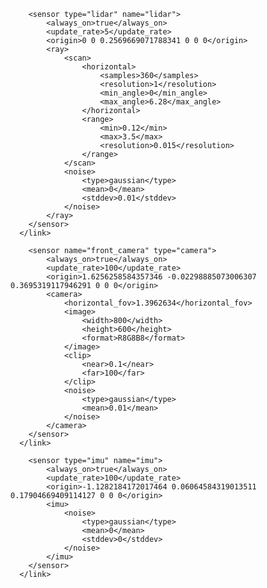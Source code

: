 <robot name="Fun_Robot">
  <link name="base_footprint"></link>
  <joint name="base_joint" type="fixed">
    <parent link="base_footprint" />
    <child link="base_link" />
    <origin xyz="0 0 0.5" rpy="0 0 0" />
  </joint>
  <link name="base_link">
    <visual>
      <origin xyz="0 0 0" rpy="0 0 0" />
      <geometry>
        <box size="3.7939062066566853 2.2800234239081933 0.5232328098292442" />
      </geometry>
      <material name="base_link-material">
        <color rgba="0.033104766565152086 0.46778379610254284 0.12477181755144427 1" />
      </material>
    </visual>
    <collision>
      <origin xyz="0 0 0" rpy="0 0 0" />
      <geometry>
        <box size="3.7939062066566853 2.2800234239081933 0.5232328098292442" />
      </geometry>
    </collision>
    <inertial>
      <origin xyz="0 0 0" rpy="0 0 0" />
      <mass value="1" />
      <inertia ixx="0.16666666666666666" ixy="0" ixz="0" iyy="0.16666666666666666" iyz="0" izz="0.16666666666666666" />
    </inertial>
  </link>
  <joint name="base_link_to_lidar" type="fixed">
    <parent link="base_link" />
    <child link="lidar" />
    <origin xyz="0 0 0.2569669071788341" rpy="0 0 0" />
  </joint>
  <link name="lidar">
    <visual>
      <origin xyz="0 0 0" rpy="0 0 0" />
      <geometry>
        <cylinder radius="0.333099402958804" length="0.13538975482266932" />
      </geometry>
      <material name="lidar-material">
        <color rgba="0 0 0 1" />
      </material>
    </visual>
    <collision>
      <origin xyz="0 0 0" rpy="0 0 0" />
      <geometry>
        <cylinder radius="0.333099402958804" length="0.13538975482266932" />
      </geometry>
    </collision>
    <inertial>
      <origin xyz="0 0 0" rpy="0 0 0" />
      <mass value="1" />
      <inertia ixx="0.3333333333333333" ixy="0" ixz="0" iyy="0.5" iyz="0" izz="0.3333333333333333" />
    </inertial>

        <sensor type="lidar" name="lidar">
            <always_on>true</always_on>
            <update_rate>5</update_rate>
            <origin>0 0 0.2569669071788341 0 0 0</origin>
            <ray>
                <scan>
                    <horizontal>
                        <samples>360</samples>
                        <resolution>1</resolution>
                        <min_angle>0</min_angle>
                        <max_angle>6.28</max_angle>
                    </horizontal>
                    <range>
                        <min>0.12</min>
                        <max>3.5</max>
                        <resolution>0.015</resolution>
                    </range>
                </scan>
                <noise>
                    <type>gaussian</type>
                    <mean>0</mean>
                    <stddev>0.01</stddev>
                </noise>
            </ray>
        </sensor>
      </link>
  <joint name="base_link_to_wheel_right" type="continuous">
    <parent link="base_link" />
    <child link="wheel_right" />
    <origin xyz="1.39430638208543 1.1909017501403918 -0.2208471930668996" rpy="1.5707963267948963 0 0" />
    <axis xyz="0 0 1"/>
  </joint>
  <link name="wheel_right">
    <visual>
      <origin xyz="0 0 0" rpy="0 0 0" />
      <geometry>
        <cylinder radius="0.2879384563584746" length="0.05383527298985801" />
      </geometry>
      <material name="wheel_right-material">
        <color rgba="0.6375968739867731 0.04373502925049377 0.008023192982520563 1" />
      </material>
    </visual>
    <collision>
      <origin xyz="0 0 0" rpy="0 0 0" />
      <geometry>
        <cylinder radius="0.2879384563584746" length="0.05383527298985801" />
      </geometry>
    </collision>
    <inertial>
      <origin xyz="0 0 0" rpy="0 0 0" />
      <mass value="1" />
      <inertia ixx="0.3333333333333333" ixy="0" ixz="0" iyy="0.5" iyz="0" izz="0.3333333333333333" />
    </inertial>
  </link>
  <joint name="base_link_to_wheel_left" type="continuous">
    <parent link="base_link" />
    <child link="wheel_left" />
    <origin xyz="1.39430638208543 -1.1736814480844906 -0.2208471930668996" rpy="1.5707963267948963 0 0" />
    <axis xyz="0 0 1"/>
  </joint>
  <link name="wheel_left">
    <visual>
      <origin xyz="0 0 0" rpy="0 0 0" />
      <geometry>
        <cylinder radius="0.2879384563584746" length="0.05383527298985801" />
      </geometry>
      <material name="wheel_left-material">
        <color rgba="0.6375968739867731 0.04373502925049377 0.008023192982520563 1" />
      </material>
    </visual>
    <collision>
      <origin xyz="0 0 0" rpy="0 0 0" />
      <geometry>
        <cylinder radius="0.2879384563584746" length="0.05383527298985801" />
      </geometry>
    </collision>
    <inertial>
      <origin xyz="0 0 0" rpy="0 0 0" />
      <mass value="1" />
      <inertia ixx="0.3333333333333333" ixy="0" ixz="0" iyy="0.5" iyz="0" izz="0.3333333333333333" />
    </inertial>
  </link>
  <joint name="base_link_to_omniwheel" type="fixed">
    <parent link="base_link" />
    <child link="omniwheel" />
    <origin xyz="-1.3060831793408325 0 -0.3305897092162815" rpy="0 0 0" />
  </joint>
  <link name="omniwheel">
    <visual>
      <origin xyz="0 0 0" rpy="0 0 0" />
      <geometry>
        <sphere radius="0.2" />
      </geometry>
      <material name="omniwheel-material">
        <color rgba="0.14702726648767014 0.10461648408208657 0.4969329950515914 1" />
      </material>
    </visual>
    <collision>
      <origin xyz="0 0 0" rpy="0 0 0" />
      <geometry>
        <sphere radius="0.2" />
      </geometry>
    </collision>
    <inertial>
      <origin xyz="0 0 0" rpy="0 0 0" />
      <mass value="1" />
      <inertia ixx="0.4" ixy="0" ixz="0" iyy="0.4" iyz="0" izz="0.4" />
    </inertial>
  </link>
  <joint name="base_link_to_camera" type="fixed">
    <parent link="base_link" />
    <child link="camera" />
    <origin xyz="1.6256258584357346 -0.02298885073006307 0.3695319117946291" rpy="0 0 0" />
  </joint>
  <link name="camera">
    <visual>
      <origin xyz="0 0 0" rpy="0 0 0" />
      <geometry>
        <box size="0.1914947774659249 0.6346109922118176 0.19215263167384591" />
      </geometry>
      <material name="camera-material">
        <color rgba="0.015996293361446288 0.22696587349938613 0.07036009568874305 1" />
      </material>
    </visual>
    <collision>
      <origin xyz="0 0 0" rpy="0 0 0" />
      <geometry>
        <box size="0.1914947774659249 0.6346109922118176 0.19215263167384591" />
      </geometry>
    </collision>
    <inertial>
      <origin xyz="0 0 0" rpy="0 0 0" />
      <mass value="1" />
      <inertia ixx="0.16666666666666666" ixy="0" ixz="0" iyy="0.16666666666666666" iyz="0" izz="0.16666666666666666" />
    </inertial>

        <sensor name="front_camera" type="camera">
            <always_on>true</always_on>
            <update_rate>100</update_rate>
            <origin>1.6256258584357346 -0.02298885073006307 0.3695319117946291 0 0 0</origin>
            <camera>
                <horizontal_fov>1.3962634</horizontal_fov>
                <image>
                    <width>800</width>
                    <height>600</height>
                    <format>R8G8B8</format>
                </image>
                <clip>
                    <near>0.1</near>
                    <far>100</far>
                </clip>
                <noise>
                    <type>gaussian</type>
                    <mean>0.01</mean>
                </noise>
            </camera>
        </sensor>
      </link>
  <joint name="base_link_to_imu_sensor" type="fixed">
    <parent link="base_link" />
    <child link="imu_sensor" />
    <origin xyz="-1.1282184172017464 0.06064584319013511 0.17904669409114127" rpy="0 0 0" />
  </joint>
  <link name="imu_sensor">
    <visual>
      <origin xyz="0 0 0" rpy="0 0 0" />
      <geometry>
        <box size="0.46603382719539876 0.45619487184483365 0.3454197767248413" />
      </geometry>
      <material name="imu_sensor-material">
        <color rgba="0.2874408377161099 0.9559733532482866 0.913098651791473 1" />
      </material>
    </visual>
    <collision>
      <origin xyz="0 0 0" rpy="0 0 0" />
      <geometry>
        <box size="0.46603382719539876 0.45619487184483365 0.3454197767248413" />
      </geometry>
    </collision>
    <inertial>
      <origin xyz="0 0 0" rpy="0 0 0" />
      <mass value="1" />
      <inertia ixx="0.16666666666666666" ixy="0" ixz="0" iyy="0.16666666666666666" iyz="0" izz="0.16666666666666666" />
    </inertial>

        <sensor type="imu" name="imu">
            <always_on>true</always_on>
            <update_rate>100</update_rate>
            <origin>-1.1282184172017464 0.06064584319013511 0.17904669409114127 0 0 0</origin>
            <imu>
                <noise>
                    <type>gaussian</type>
                    <mean>0</mean>
                    <stddev>0</stddev>
                </noise>
            </imu>
        </sensor>
      </link>
</robot>

